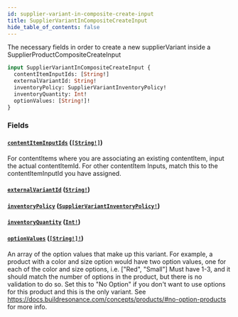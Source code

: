 ```yaml
---
id: supplier-variant-in-composite-create-input
title: SupplierVariantInCompositeCreateInput
hide_table_of_contents: false
---
```



The necessary fields in order to create a new supplierVariant inside a SupplierProductCompositeCreateInput

```graphql
input SupplierVariantInCompositeCreateInput {
  contentItemInputIds: [String!]
  externalVariantId: String!
  inventoryPolicy: SupplierVariantInventoryPolicy!
  inventoryQuantity: Int!
  optionValues: [String!]!
}
```


### Fields

#### [`contentItemInputIds`](#) ([`[String!]`](/supply/api/graphql-admin/reference/scalars/string))

For contentItems where you are associating an existing contentItem, input the actual contentItemId.
For other contentItem Inputs, match this to the contentItemInputId you have assigned.


#### [`externalVariantId`](#) ([`String!`](/supply/api/graphql-admin/reference/scalars/string))




#### [`inventoryPolicy`](#) ([`SupplierVariantInventoryPolicy!`](/supply/api/graphql-admin/reference/enums/supplier-variant-inventory-policy))




#### [`inventoryQuantity`](#) ([`Int!`](/supply/api/graphql-admin/reference/scalars/int))




#### [`optionValues`](#) ([`[String!]!`](/supply/api/graphql-admin/reference/scalars/string))

An array of the option values that make up this variant.
For example, a product with a color and size option would have two option values,
one for each of the color and size options, i.e. ["Red", "Small"]
Must have 1-3, and it should match the number of options in the product, but there is no validation to do so.
Set this to "No Option" if you don't want to use options for this product and this is the only variant.
See https://docs.buildresonance.com/concepts/products/#no-option-products for more info.





